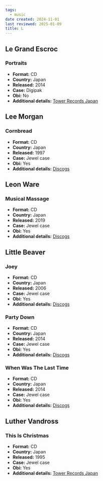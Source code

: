 ```yaml
---
tags:
  - music
date created: 2024-11-01
last reviewed: 2025-01-09
title: L
---
```


## Le Grand Escroc

### Portraits

- **Format:** CD
- **Country:** Japan
- **Released:** 2014
- **Case:** Digipak
- **Obi:** No
- **Additional details:** [Tower Records Japan](https://tower.jp/item/3531875)

## Lee Morgan

### Cornbread

- **Format:** CD
- **Country:** Japan
- **Released:** 1997
- **Case:** Jewel case
- **Obi:** Yes
- **Additional details:** [Discogs](https://www.discogs.com/release/10789795-Lee-Morgan-Cornbread)

## Leon Ware

### Musical Massage

- **Format:** CD
- **Country:** Japan
- **Released:** 2019
- **Case:** Jewel case
- **Obi:** Yes
- **Additional details:** [Discogs](https://www.discogs.com/release/13378671-Leon-Ware-Musical-Massage)

## Little Beaver

### Joey

- **Format:** CD
- **Country:** Japan
- **Released:** 2006
- **Case:** Jewel case
- **Obi:** Yes
- **Additional details:** [Discogs](https://www.discogs.com/release/8193376-Little-Beaver-Joey)

### Party Down

- **Format:** CD
- **Country:** Japan
- **Released:** 2014
- **Case:** Jewel case
- **Obi:** Yes
- **Additional details:** [Discogs](https://www.discogs.com/release/6345971-Little-Beaver-Party-Down)

### When Was The Last Time

- **Format:** CD
- **Country:** Japan
- **Released:** 2014
- **Case:** Jewel case
- **Obi:** Yes
- **Additional details:** [Discogs](https://www.discogs.com/release/6047086-Little-Beaver-When-Was-The-Last-Time)

## Luther Vandross

### This Is Christmas

- **Format:** CD
- **Country:** Japan
- **Released:** 1995
- **Case:** Jewel case
- **Obi:** Yes
- **Additional details:** [Tower Records Japan](https://tower.jp/item/507428)
